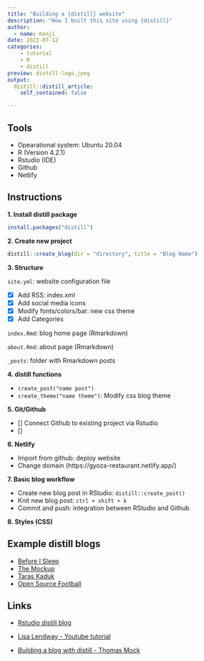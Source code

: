 ```yaml
---
title: "Building a {distill} website"
description: "How I built this site using {distill}"
author:
  - name: Kenji
date: 2022-07-12
categories:
    - tutorial
    - R
    - distill
preview: distill-logo.jpeg
output:
  distill::distill_article:
    self_contained: false

---
```


## Tools

- Opearational system: Ubuntu 20.04
- R (Version 4.2.1)
- Rstudio (IDE)
- Github
- Netlify

## Instructions

**1. Install distill package**

```r

install.packages("distill")

```

**2. Create new project**

```r

distill::create_blog(dir = "directory", title = "Blog Name")

```


**3. Structure**  

`site.yml`: website configuration file  

- [X] Add RSS: index.xml  
- [X] Add social media icons  
- [X] Modify fonts/colors/bar: new css theme  
- [X] Add Categories  

`index.Rmd`: blog home page (Rmarkdown)  

`about.Rmd`: about page (Rmarkdown)  

`_posts`: folder with Rmarkdown posts

**4. distill functions**

- `create_post("name post")`
- `create_theme("name theme")`: Modify css blog theme

**5. Git/Github**

- [] Connect Github to existing project via Rstudio  
- [] 

**6. Netlify**  

- Import from github: deploy website
- Change domain (https://gyoza-restaurant.netlify.app/)


**7. Basic blog workflow**

- Create new blog post in RStudio: `distill::create_post()`  
- Knit new blog post: `ctrl + shift + k`
- Commit and push: integration between RStudio and Github  

**8. Styles (CSS)** 

## Example distill blogs

- [Before I Sleep](https://milesmcbain.xyz/)
- [The Mockup](https://themockup.blog)
- [Taras Kaduk](https://taraskaduk.com/)  
- [Open Source Football](https://www.opensourcefootball.com/)  

## Links

- [Rstudio distill blog](https://rstudio.github.io/distill/)

- [Lisa Lendway - Youtube tutorial](https://www.youtube.com/watch?v=Fm3bsYCilEU)  

- [Building a blog with distill - Thomas Mock](https://themockup.blog/posts/2020-08-01-building-a-blog-with-distill/)
